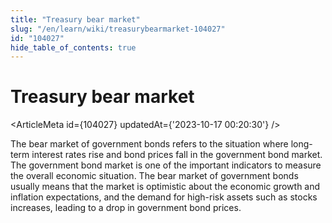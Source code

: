 ```yaml
---
title: "Treasury bear market"
slug: "/en/learn/wiki/treasurybearmarket-104027"
id: "104027"
hide_table_of_contents: true
---
```



# Treasury bear market

<ArticleMeta id={104027} updatedAt={'2023-10-17 00:20:30'} />
<div className='border-solid border-b border-t-0 my-4 border-[var(--ifm-color-gray-300)]' />

The bear market of government bonds refers to the situation where long-term interest rates rise and bond prices fall in the government bond market. The government bond market is one of the important indicators to measure the overall economic situation. The bear market of government bonds usually means that the market is optimistic about the economic growth and inflation expectations, and the demand for high-risk assets such as stocks increases, leading to a drop in government bond prices.
